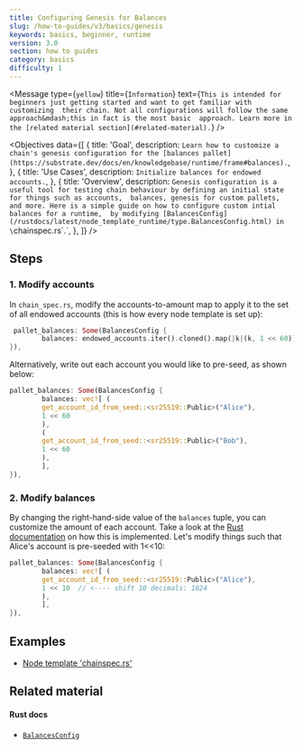 ```yaml
---
title: Configuring Genesis for Balances
slug: /how-to-guides/v3/basics/genesis
keywords: basics, beginner, runtime
version: 3.0
section: how to guides
category: basics
difficulty: 1
---
```


<Message
  type={`yellow`}
  title={`Information`}
  text={`This is intended for beginners just getting started and want to get familiar with customizing 
  their chain. Not all configurations will follow the same approach&mdash;this in fact is the most basic 
  approach. Learn more in the [related material section](#related-material).`}
/>

<Objectives
  data={[
    {
      title: 'Goal',
      description: `Learn how to customize a chain's genesis configuration for the [balances pallet](https://substrate.dev/docs/en/knowledgebase/runtime/frame#balances).`,
    },
    {
      title: 'Use Cases',
      description: `Initialize balances for endowed accounts.`,
    },
    {
      title: 'Overview',
      description: `Genesis configuration is a useful tool for testing chain behaviour by defining an initial state for things such as accounts, 
        balances, genesis for custom pallets, and more. Here is a simple guide on how to configure custom intial balances for a runtime, 
        by modifying [BalancesConfig](/rustdocs/latest/node_template_runtime/type.BalancesConfig.html) in \`chainspec.rs\`.`,
    },
  ]}
/>

## Steps

### 1. Modify accounts

In `chain_spec.rs`, modify the accounts-to-amount map to apply it to the set of all endowed accounts (this is how every node template is set up):

```rust
 pallet_balances: Some(BalancesConfig {
		balances: endowed_accounts.iter().cloned().map(|k|(k, 1 << 60)).collect(),
}),
```

Alternatively, write out each account you would like to pre-seed, as shown below:

```rust
pallet_balances: Some(BalancesConfig {
		balances: vec![ (
		get_account_id_from_seed::<sr25519::Public>("Alice"),
		1 << 60
		),
		(
		get_account_id_from_seed::<sr25519::Public>("Bob"),
		1 << 60
		),
		],
}),
```

### 2. Modify balances

By changing the right-hand-side value of the `balances` tuple, you can customize the amount of each account. Take a look at the [Rust documentation][genesis-config-rustdocs] on how this is implemented. Let's modify things such that Alice's account is pre-seeded with 1<<10:

```rust
pallet_balances: Some(BalancesConfig {
		balances: vec![ (
		get_account_id_from_seed::<sr25519::Public>("Alice"),
		1 << 10  // <---- shift 10 decimals: 1024
		),
		],
}),
```

## Examples

- [Node template 'chainspec.rs'][node-template-chainspec]

## Related material

#### Rust docs

- [`BalancesConfig`][balances-config-rustdocs]

[balances-frame]: https://substrate.dev/docs/en/knowledgebase/runtime/frame#balances
[balances-config-rustdocs]: /rustdocs/latest/node_template_runtime/type.BalancesConfig.html
[genesis-config-rustdocs]: /rustdocs/latest/pallet_balances/struct.GenesisConfig.html
[node-template-chainspec]: https://github.com/substrate-developer-hub/substrate-node-template/blob/master/node/src/chain_spec.rs#L142-L144

